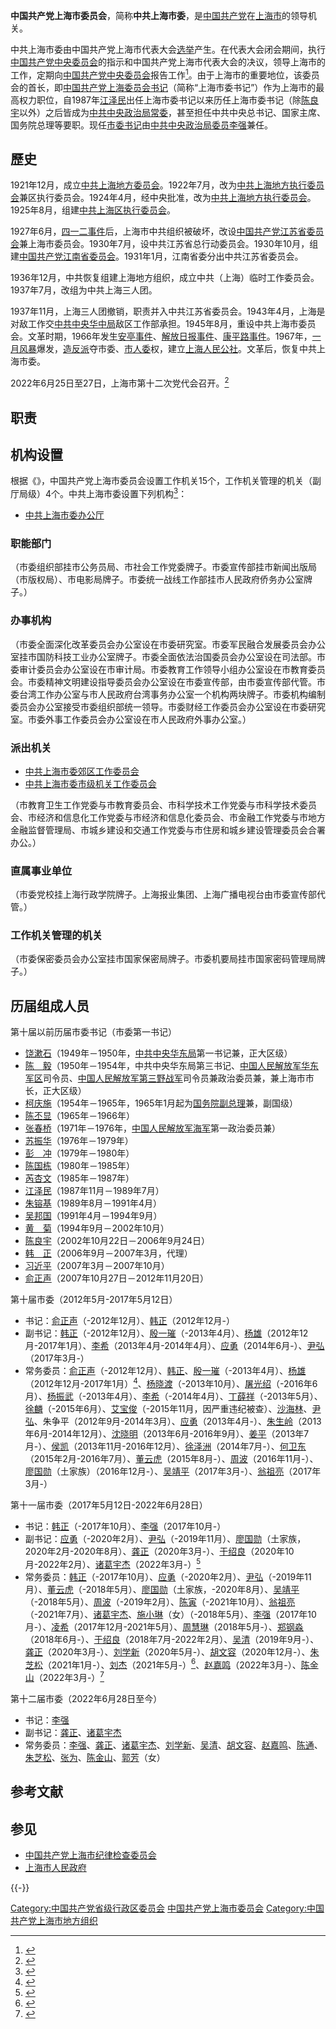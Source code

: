 {{Infobox PRCG
|中共机构名称=中国共产党上海市委员会
|标志1=Danghui.svg
|格言1=
|届数=十二
|任期始=2022年6月28日
|任期终=
|人员名称=委　员
|人员链接=
|职位1=[[市委书记|书记]]
|人员1=[[李强_(1959年)|李强]]（[[中国共产党中央政治局|中央政治局委员]]）
|职位2=副书记
|人员2=[[龚正|龚正]]、[[诸葛宇杰|诸葛宇杰]]
|人数2=2
|职位3=常委
|人员3=李强（市委书记）<br>龚正（市委副书记、市长）<br>诸葛宇杰（市委副书记、政法委书记、秘书长）<br>[[刘学新|刘学新]]（纪委书记、市监委主任）<br>[[吴清|吴清]]（常务副市长）<br>[[胡文容|胡文容]]（市委组织部部长）<br>[[赵嘉鸣|赵嘉鸣]]（市委宣传部部长）<br>[[陈通|陈通]]（副市长）<br>[[朱芝松|朱芝松]]（[[浦东新区|浦东新区]]区委书记）<br>[[张为_(1973年)|张为]]（副市长）<br>[[陈金山_(1967年)|陈金山]]（[[临港新片区|临港新片区]]党工委书记、管委会主任）<br>[[郭芳_(1970年)|郭芳]]（女）（虹口区委书记）
|人数3=12
|职位4=[[秘书长|秘书长]]
|人员4=诸葛宇杰
|授权法源=[[中国共产党章程|中国共产党章程]]
|业务上级=[[中国共产党中央委员会|中国共产党中央委员会]]
|组织上级=[[中国共产党上海市代表大会|中国共产党上海市代表大会]]
|机构类型=中国共产党省级地方组织
|行政级别=正省级
|常设机构=[[中国共产党上海市委员会常务委员会|中国共产党上海市委员会常务委员会]]
|本级纪检=[[中国共产党上海市纪律检查委员会|中国共产党上海市纪律检查委员会]]
|场所1=中共上海市委办公厅
|地址1=[[上海市|上海市]][[黄浦区|黄浦区]][[人民大道_(上海)|人民大道]]200号[[人民大厦|人民大厦]]
|场所2=[[办公厅|办公厅]]
|地址2=上海市[[徐汇区|徐汇区]][[康平路|康平路]]165号
|A=[[File:National_Emblem_of_the_People's_Republic_of_China.svg|22px]] 国家权力机关
|a=[[上海市人民代表大会|上海市人民代表大会]]及其[[上海市人民代表大会常务委员会|常务委员会]]
|B=[[File:National_Emblem_of_the_People's_Republic_of_China.svg|22px]] 国家行政机关
|b=[[上海市人民政府|上海市人民政府]]
|C=[[File:Charter_of_the_Chinese_People's_Political_Consultative_Conference_(CPPCC)_logo.svg|22px]] [[中国人民政治协商会议|政协地方组织]]
|c=[[中国人民政治协商会议上海市委员会|上海市委员会]]
|D=[[File:National_Emblem_of_the_People's_Republic_of_China.svg|22px]] [[中华人民共和国国家监察机关|国家监察机关]]
|d=[[上海市监察委员会|上海市监察委员会]]
|E=[[File:National_Emblem_of_the_People's_Republic_of_China.svg|22px]] 国家审判机关
|e=[[上海市高级人民法院|上海市高级人民法院]]
|G=[[File:National_Emblem_of_the_People's_Republic_of_China.svg|22px]] 国家法律监督机关
|g=[[上海市人民检察院|上海市人民检察院]]
}}
'''中国共产党上海市委员会'''，简称'''中共上海市委'''，是[[中国共产党|中国共产党]]在[[上海市|上海市]]的领导机关。

中共上海市委由中国共产党上海市代表大会[[选举|选举]]产生。在代表大会闭会期间，执行[[中国共产党中央委员会|中国共产党中央委员会]]的指示和中国共产党上海市代表大会的决议，领导上海市的工作，定期向[[中国共产党中央委员会|中国共产党中央委员会]]报告工作<ref>{{Cite web |url=http://news.xinhuanet.com/18cpcnc/2012-11/18/c_113714762_5.htm |title=中国共产党章程：党的地方组织 |accessdate=2016-01-15 |archive-date=2017-01-16 |archive-url=https://web.archive.org/web/20170116123240/http://news.xinhuanet.com/18cpcnc/2012-11/18/c_113714762_5.htm |dead-url=no }}</ref>。由于上海市的重要地位，该委员会的首长，即[[中国共产党上海委员会书记|中国共产党上海委员会书记]]（简称“上海市委书记”）作为上海市的最高权力职位，自1987年[[江泽民|江泽民]]出任上海市委书记以来历任上海市委书记（除[[陈良宇|陈良宇]]以外）之后皆成为[[中共中央政治局常委|中共中央政治局常委]]，甚至担任中共中央总书记、国家主席、国务院总理等要职。现任[[市委书记|市委书记]]由[[中共中央政治局委员|中共中央政治局委员]][[李强_(1959年)|李强]]兼任。

== 歷史 ==
1921年12月，成立[[中共上海地方委员会|中共上海地方委员会]]。1922年7月，改为[[中共上海地方执行委员会|中共上海地方执行委员会]]兼区执行委员会。1924年4月，经中央批准，改为[[中共上海地方执行委员会|中共上海地方执行委员会]]。1925年8月，组建[[中共上海区执行委员会|中共上海区执行委员会]]。

1927年6月，[[四一二事件|四一二事件]]后，上海市中共组织被破坏，改设[[中国共产党江苏省委员会|中国共产党江苏省委员会]]兼上海市委员会。1930年7月，设中共江苏省总行动委员会。1930年10月，组建[[中国共产党江南省委员会|中国共产党江南省委员会]]。1931年1月，江南省委分出中共江苏省委员会。

1936年12月，中共恢复组建上海地方组织，成立中共（上海）临时工作委员会。1937年7月，改组为中共上海三人团。

1937年11月，上海三人团撤销，职责并入中共江苏省委员会。1943年4月，上海是对敌工作交[[中共中央华中局|中共中央华中局]]敌区工作部承担。1945年8月，重设中共上海市委员会。文革时期，1966年发生[[安亭事件|安亭事件]]、[[解放日报事件|解放日报事件]]、[[康平路事件|康平路事件]]。1967年，[[一月风暴|一月风暴]]爆发，[[造反派|造反派]]夺市委、[[上海市人民委员会|市人委]]权，建立[[上海人民公社|上海人民公社]]。文革后，恢复中共上海市委。

2022年6月25日至27日，上海市第十二次党代会召开。<ref>{{cite news |title=上海市第十二次党代会将于6月25日至27日召开！大会将有哪些主要议程？810名代表如何产生？ |url=https://news.cnstock.com/news,bwkx-202206-4905818.htm}}</ref>

== 职责 ==
{{:中国共产党地方组织}}

== 机构设置 ==
根据《{{s|上海市机构改革方案}}》，中国共产党上海市委员会设置工作机关15个，工作机关管理的机关（副厅局级）4个。中共上海市委设置下列机构<ref name="三定方案2">{{cite web |author1=质量云 |title=总汇：31个省份机构改革方案全部获批（图表） |url=http://www.sohu.com/a/276058599_744299 |website=搜狐网新闻 |accessdate=2019-06-12 |location=上海 |language=zh-cn |archive-date=2019-06-17 |archive-url=https://web.archive.org/web/20190617153600/http://www.sohu.com/a/276058599_744299 |dead-url=no }}</ref>：
* [[中共上海市委办公厅|中共上海市委办公厅]]

=== 职能部门 ===
{{columns-list|2|
* [[中共上海市委组织部|中共上海市委组织部]]
* [[中共上海市委宣传部|中共上海市委宣传部]]
* [[中共上海市委统一战线工作部|中共上海市委统一战线工作部]]
* [[中共上海市委政法委员会|中共上海市委政法委员会]]
}}
（市委组织部挂市公务员局、市社会工作党委牌子。市委宣传部挂市新闻出版局（市版权局）、市电影局牌子。市委统一战线工作部挂市人民政府侨务办公室牌子。）

=== 办事机构 ===
{{columns-list|2|
* [[中共上海市委研究室|中共上海市委研究室]]
* [[中共上海市委国家安全委员会办公室|中共上海市委国家安全委员会办公室]]
* [[中共上海市委网络安全和信息化委员会办公室|中共上海市委网络安全和信息化委员会办公室]]
* [[中共上海市委军民融合发展委员会办公室|中共上海市委军民融合发展委员会办公室]]
* [[中共上海市委台湾工作办公室|中共上海市委台湾工作办公室]]
* [[中共上海市委机构编制委员会办公室|中共上海市委机构编制委员会办公室]]
* [[中共上海市委巡视工作领导小组办公室|中共上海市委巡视工作领导小组办公室]]
* [[中共上海市委、上海市人民政府信访办公室|中共上海市委、上海市人民政府信访办公室]]
* [[中共上海市委老干部局|中共上海市委老干部局]]
* [[上海市档案局|上海市档案局]]
}}

（市委全面深化改革委员会办公室设在市委研究室。市委军民融合发展委员会办公室挂市国防科技工业办公室牌子。市委全面依法治国委员会办公室设在司法部。市委审计委员会办公室设在市审计局。市委教育工作领导小组办公室设在市教育委员会。市委精神文明建设指导委员会办公室设在市委宣传部，由市委宣传部代管。市委台湾工作办公室与市人民政府台湾事务办公室一个机构两块牌子。市委机构编制委员会办公室接受市委组织部统一领导。市委财经工作委员会办公室设在市委研究室。市委外事工作委员会办公室设在市人民政府外事办公室。）

=== 派出机关 ===
* [[中共上海市委郊区工作委员会|中共上海市委郊区工作委员会]]
* [[中共上海市委市级机关工作委员会|中共上海市委市级机关工作委员会]]

（市教育卫生工作党委与市教育委员会、市科学技术工作党委与市科学技术委员会、市经济和信息化工作党委与市经济和信息化委员会、市金融工作党委与市地方金融监督管理局、市城乡建设和交通工作党委与市住房和城乡建设管理委员会合署办公。）

=== 直属事业单位 ===
{{columns-list|2|
* [[中共上海市委党校|中共上海市委党校]]
* [[上海报业集团|上海报业集团]]
* [[上海广播电视台|上海广播电视台]]
* [[上海市社会主义学院|上海市社会主义学院]]
* [[中共上海市委党史研究室|中共上海市委党史研究室]]
* [[上海市公共文化信息中心|上海市公共文化信息中心]]
……
}}
（市委党校挂上海行政学院牌子。上海报业集团、上海广播电视台由市委宣传部代管。）

=== 工作机关管理的机关 ===
{{columns-list|2|
* [[中共上海市委机要局|中共上海市委机要局]]，由市委办公厅管理。
* [[中共上海市委保密委员会办公室|中共上海市委保密委员会办公室]]，由市委办公厅管理。
}}
（市委保密委员会办公室挂市国家保密局牌子。市委机要局挂市国家密码管理局牌子。）

== 历届组成人员 ==
; 第十届以前历届市委书记（市委第一书记）
* [[饶漱石|饶漱石]]（1949年－1950年，[[中共中央华东局|中共中央华东局]]第一书记兼，正大区级）
* [[陈毅|陈　毅]]（1950年－1954年，中共中央华东局第三书记、[[中国人民解放军|中国人民解放军]][[华东军区|华东军区]]司令员、[[中国人民解放军第三野战军|中国人民解放军第三野战军]]司令员兼政治委员兼，兼上海市市长，正大区级）
* [[柯庆施|柯庆施]]（1954年－1965年，1965年1月起为[[国务院副总理|国务院副总理]]兼，副国级）
* [[陈丕显|陈丕显]]（1965年－1966年）
* [[张春桥|张春桥]]（1971年－1976年，[[中国人民解放军海军|中国人民解放军海军]]第一政治委员兼）
* [[苏振华|苏振华]]（1976年－1979年）
* [[彭冲|彭　冲]]（1979年－1980年）
* [[陈国栋_(书记)|陈国栋]]（1980年－1985年）
* [[芮杏文|芮杏文]]（1985年－1987年）
* [[江泽民|江泽民]]（1987年11月－1989年7月）
* [[朱镕基|朱镕基]]（1989年8月－1991年4月）
* [[吴邦国|吴邦国]]（1991年4月－1994年9月）
* [[黄菊|黄　菊]]（1994年9月－2002年10月）
* [[陈良宇|陈良宇]]（2002年10月22日－2006年9月24日）
* [[韩正|韩　正]]（2006年9月－2007年3月，代理）
* [[习近平|习近平]]（2007年3月－2007年10月）
* [[俞正声|俞正声]]（2007年10月27日－2012年11月20日）

; 第十届市委（2012年5月-2017年5月12日）
* 书记：[[俞正声|俞正声]]（-2012年12月）、[[韩正|韩正]]（2012年12月-）
* 副书记：[[韩正|韩正]]（-2012年12月）、[[殷一璀|殷一璀]]（-2013年4月）、[[杨雄_(1953年)|杨雄]]（2012年12月-2017年1月）、[[李希|李希]]（2013年4月-2014年4月）、[[应勇|应勇]]（2014年6月-）、[[尹弘|尹弘]]（2017年3月-）
* 常务委员：[[俞正声|俞正声]]（-2012年12月）、[[韩正|韩正]]、[[殷一璀|殷一璀]]（-2013年4月）、[[杨雄_(1953年)|杨雄]]（2012年12月-2017年1月）<ref>{{Cite web |url=https://news.sina.cn/gn/2018-12-05/detail-ihmutuec6523498.d.html?from=wap |title=从人大到政协 上海曾经的“双非”市长的两张街拍 |accessdate=2018-12-07 |archive-date=2020-11-03 |archive-url=https://web.archive.org/web/20201103130131/https://news.sina.cn/gn/2018-12-05/detail-ihmutuec6523498.d.html?from=wap |dead-url=no }}</ref>、[[杨晓渡|杨晓渡]]（-2013年10月）、[[屠光绍|屠光绍]]（-2016年6月）、[[杨振武|杨振武]]（-2013年4月）、[[李希|李希]]（-2014年4月）、[[丁薛祥|丁薛祥]]（-2013年5月）、[[徐麟|徐麟]]（-2015年6月）、[[艾宝俊|艾宝俊]]（-2015年11月，因严重违纪被查）、[[沙海林|沙海林]]、[[尹弘|尹弘]]、朱争平（2012年9月-2014年3月）、[[应勇|应勇]]（2013年4月-）、[[朱生岭|朱生岭]]（2013年6月-2014年12月）、[[沈晓明_(1963年)|沈晓明]]（2013年6月-2016年9月）、[[姜平|姜平]]（2013年7月-）、[[侯凯|侯凯]]（2013年11月-2016年12月）、[[徐泽洲|徐泽洲]]（2014年7月-）、[[何卫东|何卫东]]（2015年2月-2016年7月）、[[董云虎|董云虎]]（2015年8月-）、[[周波|周波]]（2016年11月-）、[[廖国勋|廖国勋]]（土家族）（2016年12月-）、[[吴靖平|吴靖平]]（2017年3月-）、[[翁祖亮|翁祖亮]]（2017年3月-）

; 第十一届市委（2017年5月12日-2022年6月28日）
* 书记：[[韩正|韩正]]（-2017年10月）、[[李强_(1959年)|李强]]（2017年10月-）
* 副书记：[[应勇|应勇]]（-2020年2月）、[[尹弘|尹弘]]（-2019年11月）、[[廖国勋|廖国勋]]（土家族，2020年2月-2020年8月）、[[龚正|龚正]]（2020年3月-）、[[于绍良|于绍良]]（2020年10月-2022年2月）、[[诸葛宇杰|诸葛宇杰]]（2022年3月-）<ref>{{cite news |title=中共中央批准：诸葛宇杰同志任上海市委副书记 |url=https://mp.weixin.qq.com/s/k7wST_OutRktpx409o5zkw |accessdate=2022-03-26 |archive-date=2022-04-24 |archive-url=https://web.archive.org/web/20220424131623/https://mp.weixin.qq.com/s/k7wST_OutRktpx409o5zkw }}</ref>
* 常务委员：[[韩正|韩正]]（-2017年10月）、[[应勇|应勇]]（-2020年2月）、[[尹弘|尹弘]]（-2019年11月）、[[董云虎|董云虎]]（-2018年5月）、[[廖国勋|廖国勋]]（土家族，-2020年8月）、[[吴靖平|吴靖平]]（-2018年5月）、[[周波_(1962年)|周波]]（-2019年2月）、[[陈寅_(1962年)|陈寅]]（-2021年10月）、[[翁祖亮|翁祖亮]]（-2021年7月）、[[诸葛宇杰|诸葛宇杰]]、[[施小琳|施小琳]]（女）（-2018年5月）、[[李强_(1959年)|李强]]（2017年10月-）、[[凌希|凌希]]（2017年12月-2021年5月）、[[周慧琳|周慧琳]]（2018年5月-）、[[郑钢淼|郑钢淼]]（2018年6月-）、[[于绍良|于绍良]]（2018年7月-2022年2月）、[[吴清|吴清]]（2019年9月-）、[[龚正|龚正]]（2020年3月-）、[[刘学新|刘学新]]（2020年5月-）、[[胡文容|胡文容]]（2020年12月-）、[[朱芝松|朱芝松]]（2021年1月-）、[[刘杰_(少将)|刘杰]]（2021年5月-）<ref>{{cite news |title=刘杰同志任上海市委委员、常委，凌希同志不再担任上海市委常委、委员职务 |url=http://news.xhby.net/index/202105/t20210529_7105418.shtml |accessdate=2021-05-29 |archive-date=2021-06-03 |archive-url=https://web.archive.org/web/20210603065908/http://news.xhby.net/index/202105/t20210529_7105418.shtml }}</ref>、[[赵嘉鸣|赵嘉鸣]]（2022年3月-）、[[陈金山_(1967年)|陈金山]]（2022年3月-）<ref>{{cite news |title=中共中央批准：陈金山同志任上海市委委员、常委 |url=https://mp.weixin.qq.com/s/uH_EOxmP3FbWwyokQRliJA |accessdate=2022-03-30 |archive-date=2022-04-04 |archive-url=https://web.archive.org/web/20220404031444/https://mp.weixin.qq.com/s/uH_EOxmP3FbWwyokQRliJA }}</ref>

; 第十二届市委（2022年6月28日至今）
* 书记：[[李强_(1959年)|李强]]
* 副书记：[[龚正|龚正]]、[[诸葛宇杰|诸葛宇杰]]
* 常务委员：[[李强_(1959年)|李强]]、[[龚正|龚正]]、[[诸葛宇杰|诸葛宇杰]]、[[刘学新|刘学新]]、[[吴清|吴清]]、[[胡文容|胡文容]]、[[赵嘉鸣|赵嘉鸣]]、[[陈通|陈通]]、[[朱芝松|朱芝松]]、[[张为_(1973年)|张为]]、[[陈金山_(1967年)|陈金山]]、[[郭芳_(1970年)|郭芳]]（女）

== 参考文献 ==
{{Reflist|1}}

== 参见 ==
{{Portal|中国共产党|中华人民共和国|上海}}
* [[中国共产党上海市纪律检查委员会|中国共产党上海市纪律检查委员会]]
* [[上海市人民政府|上海市人民政府]]

{{-}}
{{党和国家机构|上海市|level=高级}}
{{中國共產黨各省級行政區委員會}}
{{中华人民共和国上海市正职领导人|nocat}}
{{上海市领导人}}
{{上海人民广场}}

[[Category:中国共产党省级行政区委员会|Category:中国共产党省级行政区委员会]]
[[Category:中国共产党上海市委员会|]]
[[Category:中国共产党上海市地方组织|Category:中国共产党上海市地方组织]]